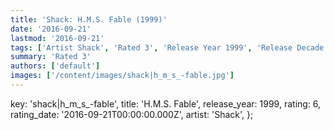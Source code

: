 ```yaml
---
title: 'Shack: H.M.S. Fable (1999)'
date: '2016-09-21'
lastmod: '2016-09-21'
tags: ['Artist Shack', 'Rated 3', 'Release Year 1999', 'Release Decade 1990']
summary: 'Rated 3'
authors: ['default']
images: ['/content/images/shack|h_m_s_-fable.jpg']
---
```


  key: 'shack|h_m_s_-fable',
  title: 'H.M.S. Fable',
  release_year: 1999,
  rating: 6,
  rating_date: '2016-09-21T00:00:00.000Z',
  artist: 'Shack',
};

<MusicRating data={data} />
